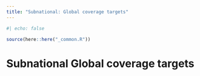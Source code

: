 ```yaml
---
title: "Subnational: Global coverage targets"
---
```


```r
#| echo: false

source(here::here("_common.R"))
```

# Subnational Global coverage targets
